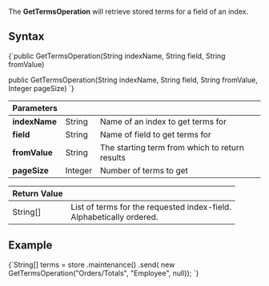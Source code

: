 
The **GetTermsOperation** will retrieve stored terms for a field of an index.

## Syntax

<TabItem value="get_terms1" label="get_terms1">
<CodeBlock language="java">
{`public GetTermsOperation(String indexName, String field, String fromValue)

public GetTermsOperation(String indexName, String field, String fromValue, Integer pageSize)
`}
</CodeBlock>
</TabItem>


| Parameters | | |
| ------------- | ------------- | ----- |
| **indexName** | String | Name of an index to get terms for |
| **field** | String | Name of field to get terms for |
| **fromValue** | String | The starting term from which to return results |
| **pageSize** | Integer | Number of terms to get |

| Return Value | |
| ------------- | ----- |
| String[] | List of terms for the requested index-field. <br/> Alphabetically ordered. |

## Example

<TabItem value="get_terms2" label="get_terms2">
<CodeBlock language="java">
{`String[] terms = store
    .maintenance()
    .send(
        new GetTermsOperation("Orders/Totals", "Employee", null));
`}
</CodeBlock>
</TabItem>


